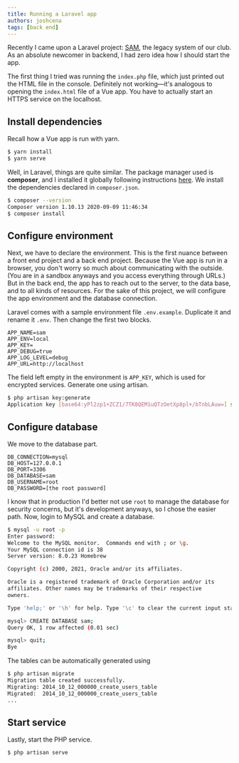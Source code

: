```yaml
---
title: Running a Laravel app
authors: joshcena
tags: [back end]
---
```


Recently I came upon a Laravel project: [SAM](https://github.com/Computerization/sam), the legacy system of our club. As an absolute newcomer in backend, I had zero idea how I should start the app.

<!-- truncate -->

The first thing I tried was running the `index.php` file, which just printed out the HTML file in the console. Definitely not working—it's analogous to opening the `index.html` file of a Vue app. You have to actually start an HTTPS service on the localhost.

## Install dependencies

Recall how a Vue app is run with yarn.

```bash
$ yarn install
$ yarn serve
```

Well, in Laravel, things are quite similar. The package manager used is **composer**, and I installed it globally following instructions [here](https://getcomposer.org/doc/00-intro.md#globally). We install the dependencies declared in `composer.json`.

```bash
$ composer --version
Composer version 1.10.13 2020-09-09 11:46:34
$ composer install
```

## Configure environment

Next, we have to declare the environment. This is the first nuance between a front end project and a back end project. Because the Vue app is run in a browser, you don't worry so much about communicating with the outside. (You are in a sandbox anyways and you access everything through URLs.) But in the back end, the app has to reach out to the server, to the data base, and to all kinds of resources. For the sake of this project, we will configure the app environment and the database connection.

Laravel comes with a sample environment file `.env.example`. Duplicate it and rename it `.env`. Then change the first two blocks.

```text title=".env" {1}
APP_NAME=sam
APP_ENV=local
APP_KEY=
APP_DEBUG=true
APP_LOG_LEVEL=debug
APP_URL=http://localhost
```

The field left empty in the environment is `APP_KEY`, which is used for encrypted services. Generate one using artisan.

```bash
$ php artisan key:generate
Application key [base64:yPl2zp1+ZCZ1/7TK8QEM1uQTzOetXp8pl+/bTnbLAuw=] set successfully.
```

## Configure database

We move to the database part.

```text title=".env" {4-6}
DB_CONNECTION=mysql
DB_HOST=127.0.0.1
DB_PORT=3306
DB_DATABASE=sam
DB_USERNAME=root
DB_PASSWORD=[the root password]
```

I know that in production I'd better not use `root` to manage the database for security concerns, but it's development anyways, so I chose the easier path. Now, login to MySQL and create a database.

```bash
$ mysql -u root -p
Enter password:
Welcome to the MySQL monitor.  Commands end with ; or \g.
Your MySQL connection id is 38
Server version: 8.0.23 Homebrew

Copyright (c) 2000, 2021, Oracle and/or its affiliates.

Oracle is a registered trademark of Oracle Corporation and/or its
affiliates. Other names may be trademarks of their respective
owners.

Type 'help;' or '\h' for help. Type '\c' to clear the current input statement.

mysql> CREATE DATABASE sam;
Query OK, 1 row affected (0.01 sec)

mysql> quit;
Bye
```

The tables can be automatically generated using

```bash
$ php artisan migrate
Migration table created successfully.
Migrating: 2014_10_12_000000_create_users_table
Migrated:  2014_10_12_000000_create_users_table
...
```

## Start service

Lastly, start the PHP service.

```bash
$ php artisan serve
```
